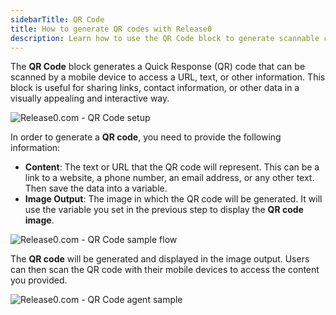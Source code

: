 ```yaml
---
sidebarTitle: QR Code
title: How to generate QR codes with Release0
description: Learn how to use the QR Code block to generate scannable codes for sharing links and information in your chatbot agent.
---
```


The **QR Code** block generates a Quick Response (QR) code that can be scanned by a mobile device to access a URL, text, or other information. This block is useful for sharing links, contact information, or other data in a visually appealing and interactive way.

<Frame style={{ maxWidth: '600px' }}>
  <img src="/images/blocks/integrations/qr-code/qrcode-setup.png" alt="Release0.com - QR Code setup" />
</Frame>

In order to generate a **QR code**, you need to provide the following information:
- **Content**: The text or URL that the QR code will represent. This can be a link to a website, a phone number, an email address, or any other text. Then save the data into a variable.
- **Image Output**: The image in which the QR code will be generated. It will use the variable you set in the previous step to display the **QR code image**.

<Frame style={{ maxWidth: '800px' }}>
  <img src="/images/blocks/integrations/qr-code/qr-code-sample.png" alt="Release0.com - QR Code sample flow" />
</Frame>

The **QR code** will be generated and displayed in the image output. Users can then scan the QR code with their mobile devices to access the content you provided.

<Frame style={{ maxWidth: '400px' }}>
  <img src="/images/blocks/integrations/qr-code/qr-code-agent.png" alt="Release0.com - QR Code agent sample" />
</Frame>